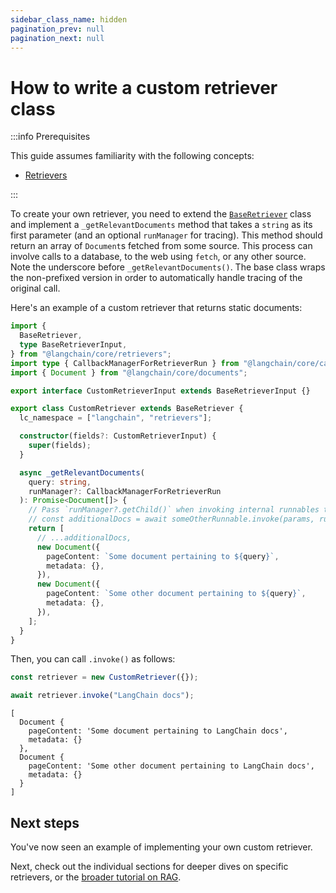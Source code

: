 ```yaml
---
sidebar_class_name: hidden
pagination_prev: null
pagination_next: null
---
```


# How to write a custom retriever class

:::info Prerequisites

This guide assumes familiarity with the following concepts:

- [Retrievers](/docs/concepts/#retrievers)

:::

To create your own retriever, you need to extend the [`BaseRetriever`](https://v02.api.js.langchain.com/classes/langchain_core_retrievers.BaseRetriever.html) class
and implement a `_getRelevantDocuments` method that takes a `string` as its first parameter (and an optional `runManager` for tracing).
This method should return an array of `Document`s fetched from some source. This process can involve calls to a database, to the web using `fetch`, or any other source.
Note the underscore before `_getRelevantDocuments()`. The base class wraps the non-prefixed version in order to automatically handle tracing of the original call.

Here's an example of a custom retriever that returns static documents:

```ts
import {
  BaseRetriever,
  type BaseRetrieverInput,
} from "@langchain/core/retrievers";
import type { CallbackManagerForRetrieverRun } from "@langchain/core/callbacks/manager";
import { Document } from "@langchain/core/documents";

export interface CustomRetrieverInput extends BaseRetrieverInput {}

export class CustomRetriever extends BaseRetriever {
  lc_namespace = ["langchain", "retrievers"];

  constructor(fields?: CustomRetrieverInput) {
    super(fields);
  }

  async _getRelevantDocuments(
    query: string,
    runManager?: CallbackManagerForRetrieverRun
  ): Promise<Document[]> {
    // Pass `runManager?.getChild()` when invoking internal runnables to enable tracing
    // const additionalDocs = await someOtherRunnable.invoke(params, runManager?.getChild());
    return [
      // ...additionalDocs,
      new Document({
        pageContent: `Some document pertaining to ${query}`,
        metadata: {},
      }),
      new Document({
        pageContent: `Some other document pertaining to ${query}`,
        metadata: {},
      }),
    ];
  }
}
```

Then, you can call `.invoke()` as follows:

```ts
const retriever = new CustomRetriever({});

await retriever.invoke("LangChain docs");
```

```
[
  Document {
    pageContent: 'Some document pertaining to LangChain docs',
    metadata: {}
  },
  Document {
    pageContent: 'Some other document pertaining to LangChain docs',
    metadata: {}
  }
]
```

## Next steps

You've now seen an example of implementing your own custom retriever.

Next, check out the individual sections for deeper dives on specific retrievers, or the [broader tutorial on RAG](/docs/tutorials/rag).
